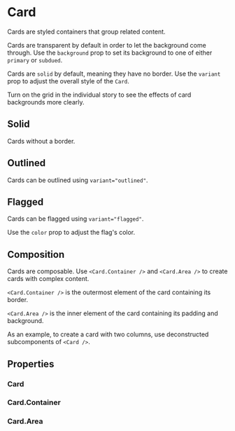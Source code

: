 
<Meta of={CardStories} />

# Card

Cards are styled containers that group related content.

Cards are transparent by default in order to let the background come through. Use the `background` prop to set its background to one of either `primary` or `subdued`.

Cards are `solid` by default, meaning they have no border. Use the `variant` prop to adjust the overall style of the `Card`.

Turn on the grid in the individual story to see the effects of card backgrounds more clearly.

## Solid

Cards without a border.

<Canvas of={CardStories.Solid} />

<Controls of={CardStories.Solid} />

## Outlined

Cards can be outlined using `variant="outlined"`.

<Canvas of={CardStories.Outlined} />

<Controls of={CardStories.Outlined} />

## Flagged

Cards can be flagged using `variant="flagged"`.

Use the `color` prop to adjust the flag's color.

<Canvas of={CardStories.Flagged} />

<Controls of={CardStories.Flagged} />

## Composition

Cards are composable. Use `<Card.Container />` and `<Card.Area />` to create cards with complex content.

`<Card.Container />` is the outermost element of the card containing its border.

`<Card.Area />` is the inner element of the card containing its padding and background.

As an example, to create a card with two columns, use deconstructed subcomponents of `<Card />`.

<Canvas of={CardStories.Split} />

## Properties

### Card

<ArgTypes of={Card} />

### Card.Container

<ArgTypes of={Card.Container} />

### Card.Area

<ArgTypes of={Card.Area} />
